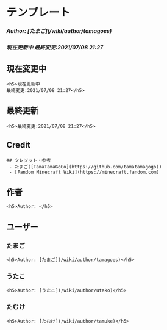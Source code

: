 # テンプレート
<h5>Author: [たまご](/wiki/author/tamagoes)</h5>
<h5>現在更新中
最終変更:2021/07/08 21:27</h5>
  
## 現在変更中  
```
<h5>現在更新中
最終変更:2021/07/08 21:27</h5>
```

## 最終更新
```
<h5>最終変更:2021/07/08 21:27</h5>
```
## Credit
```
## クレジット・参考
 - たまご([TamaTamaGoGo](https://github.com/tamatamagogo))
 - [Fandom Minecraft Wiki](https://minecraft.fandom.com)
 ```

## 作者
```
<h5>Author: </h5>
```

## ユーザー
### たまご
```
<h5>Author: [たまご](/wiki/author/tamagoes)</h5>
```
### うたこ
```
<h5>Author: [うたこ](/wiki/author/utako)</h5>
```
### たむけ
```
<h5>Author: [たむけ](/wiki/author/tamuke)</h5>
```
